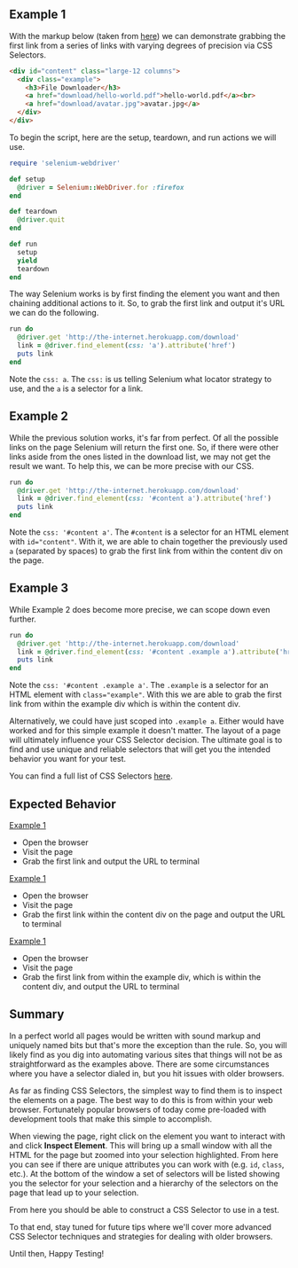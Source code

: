 ## Example 1

With the markup below (taken from [here](http://the-internet.herokuapp.com/download)) we can demonstrate grabbing the first link from a series of links with varying degrees of precision via CSS Selectors.

```html
<div id="content" class="large-12 columns">
  <div class="example">
    <h3>File Downloader</h3>
    <a href="download/hello-world.pdf">hello-world.pdf</a><br>
    <a href="download/avatar.jpg">avatar.jpg</a>
  </div>
</div>
```

To begin the script, here are the setup, teardown, and run actions we will use.

```ruby
require 'selenium-webdriver'

def setup
  @driver = Selenium::WebDriver.for :firefox
end

def teardown
  @driver.quit
end

def run
  setup
  yield
  teardown
end
```

The way Selenium works is by first finding the element you want and then chaining additional actions to it. So, to grab the first link and output it's URL we can do the following.

```ruby
run do
  @driver.get 'http://the-internet.herokuapp.com/download'
  link = @driver.find_element(css: 'a').attribute('href')
  puts link
end
```

Note the `css: a`. The `css:` is us telling Selenium what locator strategy to use, and the `a` is a selector for a link.

## Example 2

While the previous solution works, it's far from perfect. Of all the possible links on the page Selenium will return the first one. So, if there were other links aside from the ones listed in the download list, we may not get the result we want. To help this, we can be more precise with our CSS.

```ruby
run do
  @driver.get 'http://the-internet.herokuapp.com/download'
  link = @driver.find_element(css: '#content a').attribute('href')
  puts link
end
```
Note the `css: '#content a'`. The `#content` is a selector for an HTML element with `id="content"`. With it, we are able to chain together the previously used `a` (separated by spaces) to grab the first link from within the content div on the page.

## Example 3

While Example 2 does become more precise, we can scope down even further.

```ruby
run do
  @driver.get 'http://the-internet.herokuapp.com/download'
  link = @driver.find_element(css: '#content .example a').attribute('href')
  puts link
end
```

Note the `css: '#content .example a'`. The `.example` is a selector for an HTML element with `class="example"`. With this we are able to grab the first link from within the example div which is within the content div.

Alternatively, we could have just scoped into `.example a`. Either would have worked and for this simple example it doesn't matter. The layout of a page will ultimately influence your CSS Selector decision. The ultimate goal is to find and use unique and reliable selectors that will get you the intended behavior you want for your test.

You can find a full list of CSS Selectors [here](http://www.w3schools.com/cssref/css_selectors.asp).

## Expected Behavior

<u>Example 1</u>

+ Open the browser
+ Visit the page
+ Grab the first link and output the URL to terminal

<u>Example 1</u>

+ Open the browser
+ Visit the page
+ Grab the first link within the content div on the page and output the URL to terminal

<u>Example 1</u>

+ Open the browser
+ Visit the page
+ Grab the first link from within the example div, which is within the content div, and output the URL to terminal


## Summary

In a perfect world all pages would be written with sound markup and uniquely named bits but that's more the exception than the rule. So, you will likely find as you dig into automating various sites that things will not be as straightforward as the examples above. There are some circumstances where you have a selector dialed in, but you hit issues with older browsers.

As far as finding CSS Selectors, the simplest way to find them is to inspect the elements on a page. The best way to do this is from within your web browser. Fortunately popular browsers of today come pre-loaded with development tools that make this simple to accomplish.

When viewing the page, right click on the element you want to interact with and click __Inspect Element__. This will bring up a small window with all the HTML for the page but zoomed into your selection highlighted. From here you can see if there are unique attributes you can work with (e.g. `id`, `class`, etc.). At the bottom of the window a set of selectors will be listed showing you the selector for your selection and a hierarchy of the selectors on the page that lead up to your selection.

From here you should be able to construct a CSS Selector to use in a test.

To that end, stay tuned for future tips where we'll cover more advanced CSS Selector techniques and strategies for dealing with older browsers.

Until then, Happy Testing!